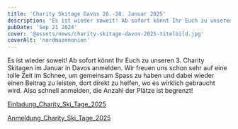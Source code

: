 ```yaml
---
title: 'Charity Skitage Davos 26.-28. Januar 2025'
description: 'Es ist wieder soweit! Ab sofort könnt Ihr Euch zu unseren 3. Charity Skitagen im Januar in Davos anmelden.'
pubDate: 'Sep 21 2024'
cover: '@assets/news/charity-skitage-davos-2025-titelbild.jpg'
coverAlt: 'nordmazenonien'
---
```


Es ist wieder soweit! Ab sofort könnt Ihr Euch zu unseren 3. Charity Skitagen im Januar in Davos anmelden. Wir freuen uns schon sehr auf eine tolle Zeit im Schnee, um gemeinsam Spass zu haben und dabei wieder einen Beitrag zu leisten, dort direkt zu helfen, wo es wirklich gebraucht wird. Also schnell anmelden, die Anzahl der Plätze ist begrenzt!

[Einladung_Charity_Ski_Tage_2025](/news/Einladung-Charity-Ski-Tage-2025.pdf)

[Anmeldung_Charity_Ski_Tage_2025](/news/Anmeldung-Charity-Ski-Tage-2025.pdf)